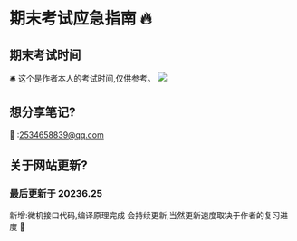 # 期末考试应急指南 🔥

## 期末考试时间

🛎️ 这个是作者本人的考试时间,仅供参考。
![](https://nunbey-bill.oss-cn-beijing.aliyuncs.com/2020-weekReport/考试时间.jpg)

## 想分享笔记?

📧 :2534658839@qq.com

## 关于网站更新?

### 最后更新于 20236.25
新增:微机接口代码,编译原理完成
会持续更新,当然更新速度取决于作者的复习进度 💖


